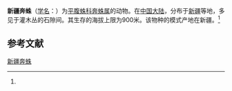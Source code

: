 {{Speciesbox
| name = 新疆奔蛛
| status = 
| status_system = 
| image = 
| genus = Berlandina
| species = xinjiangensis
| authority = (Hu et Wu, 1989)<ref name='id14301'>{{cite web| url =http://www.bioinfo.cn/db05/BjdwSpecies.php?action=view&id=14301| title =新疆奔蛛| work =《中国动物物种编目数据库》| publisher =中国科学院微生物研究所| author =中国科学院动物研究所| accessdate =2009-04-28| deadurl =yes| archiveurl =https://web.archive.org/web/20160305064302/http://www.bioinfo.cn/db05/BjdwSpecies.php?action=view&id=14301| archivedate =2016-03-05}}</ref>
}}

'''新疆奔蛛'''（[[学名|学名]]：{{lang|la|''Berlandina xinjiangensis''}}）为[[平腹蛛科|平腹蛛科]][[奔蛛属|奔蛛属]]的动物。在[[中国大陆|中国大陆]]，分布于[[新疆|新疆]]等地，多见于灌木丛的石隙间。其生存的海拔上限为900米。该物种的模式产地在新疆。<ref name='id14301'/>

== 参考文献 ==
{{reflist}}

{{Wikispecies|Berlandina xinjiangensis}}

[[Category:奔蛛属|新疆奔蛛]]


{{蜘蛛小作品}}